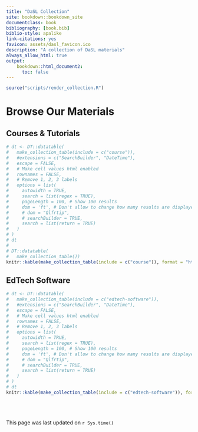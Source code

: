 ```yaml
---
title: "DaSL Collection"
site: bookdown::bookdown_site
documentclass: book
bibliography: [book.bib]
biblio-style: apalike
link-citations: yes
favicon: assets/dasl_favicon.ico
description: "A collection of DaSL materials"
always_allow_html: true
output:
    bookdown::html_document2:
      toc: false
---
```


```r
source("scripts/render_collection.R")
```

# Browse Our Materials

## Courses & Tutorials

```r
# dt <- DT::datatable(
#   make_collection_table(include = c("course")),
#   #extensions = c("SearchBuilder", "DateTime"),
#   escape = FALSE,
#   # Make cell values html enabled
#   rownames = FALSE,
#   # Remove 1, 2, 3 labels
#   options = list(
#     autowidth = TRUE,
#     search = list(regex = TRUE),
#     pageLength = 100, # Show 100 results
#     dom = 'ft', # Don't allow to change how many results are displayed
#     # dom = "Qlfrtip",
#     # searchBuilder = TRUE,
#     search = list(return = TRUE)
#   )
# )
# dt
# 
# DT::datatable(
#   make_collection_table())
knitr::kable(make_collection_table(include = c("course")), format = "html")
```

## EdTech Software

```r
# dt <- DT::datatable(
#   make_collection_table(include = c("edtech-software")),
#   #extensions = c("SearchBuilder", "DateTime"),
#   escape = FALSE,
#   # Make cell values html enabled
#   rownames = FALSE,
#   # Remove 1, 2, 3 labels
#   options = list(
#     autowidth = TRUE,
#     search = list(regex = TRUE),
#     pageLength = 100, # Show 100 results
#     dom = 'ft', # Don't allow to change how many results are displayed
#     # dom = "Qlfrtip",
#     # searchBuilder = TRUE,
#     search = list(return = TRUE)
#   )
# )
# dt
knitr::kable(make_collection_table(include = c("edtech-software")), format = "html")
```

<br><br><br>
This page was last updated on `r Sys.time()`







